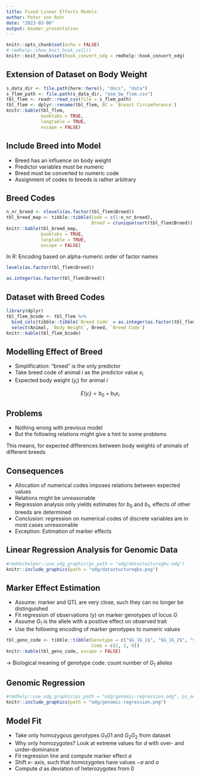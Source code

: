 ```yaml
---
title: Fixed Linear Effects Models
author: Peter von Rohr
date: "2023-03-06"
output: beamer_presentation
---
```


```r
knitr::opts_chunk$set(echo = FALSE)
# rmdhelp::show_knit_hook_call() 
knitr::knit_hooks$set(hook_convert_odg = rmdhelp::hook_convert_odg)
```

## Extension of Dataset on Body Weight

```r
s_data_dir <- file.path(here::here(), "docs", "data")
s_flem_path <- file.path(s_data_dir, "asm_bw_flem.csv")
tbl_flem <- readr::read_csv(file = s_flem_path)
tbl_flem <- dplyr::rename(tbl_flem, BC = `Breast Circumference`)
knitr::kable(tbl_flem,
             booktabs = TRUE,
             longtable = TRUE,
             escape = FALSE)
```


## Include Breed into Model

* Breed has an influence on body weight
* Predictor variables must be numeric
* Breed must be converted to numeric code
* Assignment of codes to breeds is rather arbitrary


## Breed Codes

```r
n_nr_breed <- nlevels(as.factor(tbl_flem$Breed))
tbl_breed_map <- tibble::tibble(Code = c(1:n_nr_breed),
                                Breed = c(unique(sort(tbl_flem$Breed))))
knitr::kable(tbl_breed_map,
             booktabs = TRUE,
             longtable = TRUE,
             escape = FALSE)
```

In R: Encoding based on alpha-numeric order of factor names

```r
levels(as.factor(tbl_flem$Breed))
```

```r
as.integer(as.factor(tbl_flem$Breed))
```


## Dataset with Breed Codes

```r
library(dplyr)
tbl_flem_bcode <- tbl_flem %>%
  bind_cols(tibble::tibble(`Breed Code` = as.integer(as.factor(tbl_flem$Breed)))) %>%
  select(Animal, `Body Weight`, Breed, `Breed Code`)
knitr::kable(tbl_flem_bcode)
```



## Modelling Effect of Breed

* Simplification: "breed" is the only predictor
* Take breed code of animal $i$ as the predictor value $x_i$
* Expected body weight ($y_i$) for animal $i$

$$E(y_i) = b_0 + b_1 x_i$$


## Problems

* Nothing wrong with previous model
* But the following relations might give a hint to some problems

\begin{equation}
\left.
\begin{array}{l}
\text{Animal i of breed Angus} \\
\text{Animal j of breed Limousin} \\
\text{Animal k of breed Simmental}
\end{array}
\right\}
\rightarrow
\left\{
\begin{array}{l}
E(y_i) = b_0 + b_1 * 1 \\
E(y_j) = b_0 + b_1 * 2 \\
E(y_k) = b_0 + b_1 * 3 \\
\end{array}
\right.
\notag
\end{equation}

This means, for expected differences between body weights of animals of different breeds


\begin{align}
E(y_j) - E(y_i) &= E(y_k) - E(y_j) = b_1 \notag \\
E(y_k) - E(y_i) &= 2 * b_1  \notag
\end{align}


## Consequences

* Allocation of numerical codes imposes relations between expected values
* Relations might be unreasonable
* Regression analysis only yields estimates for $b_0$ and $b_1$, effects of other breeds are determined
* Conclusion: regression on numerical codes of discrete variables are in most cases unreasonable
* Exception: Estimation of marker effects


## Linear Regression Analysis for Genomic Data

```r
#rmddochelper::use_odg_graphic(ps_path = "odg/datastucturegbv.odg")
knitr::include_graphics(path = "odg/datastucturegbv.png")
```


## Marker Effect Estimation

* Assume: marker and QTL are very close, such they can no longer be distinguished
* Fit regression of observations (y) on marker genotypes of locus $G$
* Assume $G_1$ is the allele with a positive effect on observed trait
* Use the following encoding of marker genotypes to numeric values

```r
tbl_geno_code <- tibble::tibble(Genotype = c("$G_1G_1$", "$G_1G_2$", "$G_2G_2$"),
                                Code = c(2, 1, 0))
knitr::kable(tbl_geno_code, escape = FALSE)
```

$\rightarrow$ Biological meaning of genotype code: count number of $G_1$ alleles


## Genomic Regression

```r
#rmdhelp::use_odg_graphic(ps_path = "odg/genomic-regression.odg", ps_odg_template = "odg_draw_a4_landscape")
knitr::include_graphics(path = "odg/genomic-regression.png")
```
   

## Model Fit

* Take only homozygous genotypes $G_1G1$ and $G_2G_2$ from dataset
* Why only homozygotes? Look at extreme values for $d$ with over- and under-dominance
* Fit regression line and compute marker effect $a$
* Shift $x$- axis, such that homozygotes have values $-a$ and $a$
* Compute $d$ as deviation of heterozygotes from $0$
